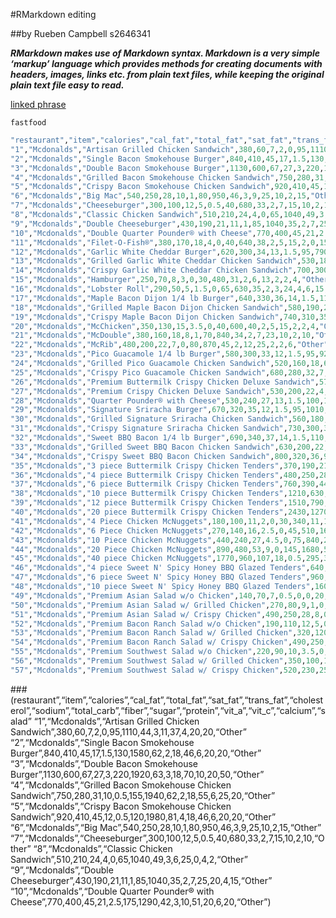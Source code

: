 #RMarkdown editing

##by Rueben Campbell s2646341

***RMarkdown makes use of Markdown syntax. Markdown is a very simple ‘markup’ language which provides methods for creating documents with headers, images, links etc. from plain text files, while keeping the original plain text file easy to read.***


[linked phrase](https://rmarkdown.rstudio.com/lesson-8.html)


`fastfood`
```r

"restaurant","item","calories","cal_fat","total_fat","sat_fat","trans_fat","cholesterol","sodium","total_carb","fiber","sugar","protein","vit_a","vit_c","calcium","salad"
"1","Mcdonalds","Artisan Grilled Chicken Sandwich",380,60,7,2,0,95,1110,44,3,11,37,4,20,20,"Other"
"2","Mcdonalds","Single Bacon Smokehouse Burger",840,410,45,17,1.5,130,1580,62,2,18,46,6,20,20,"Other"
"3","Mcdonalds","Double Bacon Smokehouse Burger",1130,600,67,27,3,220,1920,63,3,18,70,10,20,50,"Other"
"4","Mcdonalds","Grilled Bacon Smokehouse Chicken Sandwich",750,280,31,10,0.5,155,1940,62,2,18,55,6,25,20,"Other"
"5","Mcdonalds","Crispy Bacon Smokehouse Chicken Sandwich",920,410,45,12,0.5,120,1980,81,4,18,46,6,20,20,"Other"
"6","Mcdonalds","Big Mac",540,250,28,10,1,80,950,46,3,9,25,10,2,15,"Other"
"7","Mcdonalds","Cheeseburger",300,100,12,5,0.5,40,680,33,2,7,15,10,2,10,"Other"
"8","Mcdonalds","Classic Chicken Sandwich",510,210,24,4,0,65,1040,49,3,6,25,0,4,2,"Other"
"9","Mcdonalds","Double Cheeseburger",430,190,21,11,1,85,1040,35,2,7,25,20,4,15,"Other"
"10","Mcdonalds","Double Quarter Pounder® with Cheese",770,400,45,21,2.5,175,1290,42,3,10,51,20,6,20,"Other"
"11","Mcdonalds","Filet-O-Fish®",380,170,18,4,0,40,640,38,2,5,15,2,0,15,"Other"
"12","Mcdonalds","Garlic White Cheddar Burger",620,300,34,13,1.5,95,790,48,3,11,32,10,10,35,"Other"
"13","Mcdonalds","Grilled Garlic White Cheddar Chicken Sandwich",530,180,20,7,0,125,1150,48,3,11,42,10,20,35,"Other"
"14","Mcdonalds","Crispy Garlic White Cheddar Chicken Sandwich",700,300,34,9,0,85,1190,67,5,11,33,10,15,35,"Other"
"15","Mcdonalds","Hamburger",250,70,8,3,0,30,480,31,2,6,13,2,2,4,"Other"
"16","Mcdonalds","Lobster Roll",290,50,5,1.5,0,65,630,35,2,3,24,4,6,15,"Other"
"17","Mcdonalds","Maple Bacon Dijon 1/4 lb Burger",640,330,36,14,1.5,110,1260,40,3,10,37,6,15,15,"Other"
"18","Mcdonalds","Grilled Maple Bacon Dijon Chicken Sandwich",580,190,21,8,0,135,1890,50,3,14,48,4,30,30,"Other"
"19","Mcdonalds","Crispy Maple Bacon Dijon Chicken Sandwich",740,310,35,9,0.5,95,1780,69,5,14,39,4,20,290,"Other"
"20","Mcdonalds","McChicken",350,130,15,3.5,0,40,600,40,2,5,15,2,2,4,"Other"
"21","Mcdonalds","McDouble",380,160,18,8,1,70,840,34,2,7,23,10,2,10,"Other"
"22","Mcdonalds","McRib",480,200,22,7,0,80,870,45,2,12,25,2,2,6,"Other"
"23","Mcdonalds","Pico Guacamole 1/4 lb Burger",580,300,33,12,1.5,95,920,41,4,7,29,8,15,15,"Other"
"24","Mcdonalds","Grilled Pico Guacamole Chicken Sandwich",520,160,18,6,0,115,1540,50,4,12,40,8,25,30,"Other"
"25","Mcdonalds","Crispy Pico Guacamole Chicken Sandwich",680,280,32,7,0,80,1430,69,6,12,31,8,15,30,"Other"
"26","Mcdonalds","Premium Buttermilk Crispy Chicken Deluxe Sandwich",570,200,23,5,0,60,1050,64,4,11,28,4,10,20,"Other"
"27","Mcdonalds","Premium Crispy Chicken Deluxe Sandwich",530,200,22,4,0,45,1000,59,3,13,25,6,10,20,"Other"
"28","Mcdonalds","Quarter Pounder® with Cheese",530,240,27,13,1.5,100,1090,41,3,10,31,20,6,15,"Other"
"29","Mcdonalds","Signature Sriracha Burger",670,320,35,12,1.5,95,1010,56,4,13,32,20,15,30,"Other"
"30","Mcdonalds","Grilled Signature Sriracha Chicken Sandwich",560,180,20,5,0,115,1550,56,4,14,41,20,25,30,"Other"
"31","Mcdonalds","Crispy Signature Sriracha Chicken Sandwich",730,300,33,7,0,80,1430,75,5,13,32,20,20,30,"Other"
"32","Mcdonalds","Sweet BBQ Bacon 1/4 lb Burger",690,340,37,14,1.5,110,1310,51,3,14,38,6,15,15,"Other"
"33","Mcdonalds","Grilled Sweet BBQ Bacon Chicken Sandwich",630,200,22,7,0,135,1930,61,4,18,48,4,30,25,"Other"
"34","Mcdonalds","Crispy Sweet BBQ Bacon Chicken Sandwich",800,320,36,9,0.5,95,1820,80,5,18,39,4,20,30,"Other"
"35","Mcdonalds","3 piece Buttermilk Crispy Chicken Tenders",370,190,21,3.5,0,70,910,16,0,0,28,0,0,2,"Other"
"36","Mcdonalds","4 piece Buttermilk Crispy Chicken Tenders",480,250,28,4.5,0,95,1290,21,0,1,38,0,0,2,"Other"
"37","Mcdonalds","6 piece Buttermilk Crispy Chicken Tenders",760,390,44,8,0.5,145,1890,32,1,1,58,0,0,2,"Other"
"38","Mcdonalds","10 piece Buttermilk Crispy Chicken Tenders",1210,630,70,12,1,240,3230,52,1,4,94,0,0,4,"Other"
"39","Mcdonalds","12 piece Buttermilk Crispy Chicken Tenders",1510,790,88,15,1,295,3770,64,1,2,115,0,2,6,"Other"
"40","Mcdonalds","20 piece Buttermilk Crispy Chicken Tenders",2430,1270,141,24,2,475,6080,103,2,3,186,0,2,8,"Other"
"41","Mcdonalds","4 Piece Chicken McNuggets",180,100,11,2,0,30,340,11,1,0,10,0,2,0,"Other"
"42","Mcdonalds","6 Piece Chicken McNuggets",270,140,16,2.5,0,45,510,16,1,0,15,0,2,0,"Other"
"43","Mcdonalds","10 Piece Chicken McNuggets",440,240,27,4.5,0,75,840,26,2,0,24,0,4,2,"Other"
"44","Mcdonalds","20 Piece Chicken McNuggets",890,480,53,9,0,145,1680,53,4,0,49,0,8,4,"Other"
"45","Mcdonalds","40 piece Chicken McNuggets",1770,960,107,18,0.5,295,3370,105,7,1,98,0,15,6,"Other"
"46","Mcdonalds","4 piece Sweet N' Spicy Honey BBQ Glazed Tenders",640,240,27,4,0,105,1780,63,2,35,39,4,15,4,"Other"
"47","Mcdonalds","6 piece Sweet N' Spicy Honey BBQ Glazed Tenders",960,360,40,6,0,160,2670,94,3,52,58,4,25,8,"Other"
"48","Mcdonalds","10 piece Sweet N' Spicy Honey BBQ Glazed Tenders",1600,600,66,10,0,265,4450,156,5,87,97,8,40,10,"Other"
"49","Mcdonalds","Premium Asian Salad w/o Chicken",140,70,7,0.5,0,0,20,13,5,7,7,180,45,10,"Other"
"50","Mcdonalds","Premium Asian Salad w/ Grilled Chicken",270,80,9,1,0,80,740,18,5,10,31,180,70,10,"Other"
"51","Mcdonalds","Premium Asian Salad w/ Crispy Chicken",490,250,28,8,0,95,1120,28,4,4,33,180,60,15,"Other"
"52","Mcdonalds","Premium Bacon Ranch Salad w/o Chicken",190,110,12,5,0,40,660,9,3,3,14,180,50,15,"Other"
"53","Mcdonalds","Premium Bacon Ranch Salad w/ Grilled Chicken",320,120,14,6,0,45,1230,9,3,4,42,180,60,15,"Other"
"54","Mcdonalds","Premium Bacon Ranch Salad w/ Crispy Chicken",490,250,28,8,0,95,1120,28,4,4,33,180,60,15,"Other"
"55","Mcdonalds","Premium Southwest Salad w/o Chicken",220,90,10,3.5,0,15,500,26,6,9,8,180,40,20,"Other"
"56","Mcdonalds","Premium Southwest Salad w/ Grilled Chicken",350,100,12,4.5,0,110,1070,27,6,9,37,180,50,20,"Other"
"57","Mcdonalds","Premium Southwest Salad w/ Crispy Chicken",520,230,25,6,0,75,960,46,8,9,28,180,40,20,"Other"

```
###(restaurant","item","calories","cal_fat","total_fat","sat_fat","trans_fat","cholesterol","sodium","total_carb","fiber","sugar","protein","vit_a","vit_c","calcium","salad"
"1","Mcdonalds","Artisan Grilled Chicken Sandwich",380,60,7,2,0,95,1110,44,3,11,37,4,20,20,"Other"
"2","Mcdonalds","Single Bacon Smokehouse Burger",840,410,45,17,1.5,130,1580,62,2,18,46,6,20,20,"Other"
"3","Mcdonalds","Double Bacon Smokehouse Burger",1130,600,67,27,3,220,1920,63,3,18,70,10,20,50,"Other"
"4","Mcdonalds","Grilled Bacon Smokehouse Chicken Sandwich",750,280,31,10,0.5,155,1940,62,2,18,55,6,25,20,"Other"
"5","Mcdonalds","Crispy Bacon Smokehouse Chicken Sandwich",920,410,45,12,0.5,120,1980,81,4,18,46,6,20,20,"Other"
"6","Mcdonalds","Big Mac",540,250,28,10,1,80,950,46,3,9,25,10,2,15,"Other"
"7","Mcdonalds","Cheeseburger",300,100,12,5,0.5,40,680,33,2,7,15,10,2,10,"Other"
"8","Mcdonalds","Classic Chicken Sandwich",510,210,24,4,0,65,1040,49,3,6,25,0,4,2,"Other"
"9","Mcdonalds","Double Cheeseburger",430,190,21,11,1,85,1040,35,2,7,25,20,4,15,"Other"
"10","Mcdonalds","Double Quarter Pounder® with Cheese",770,400,45,21,2.5,175,1290,42,3,10,51,20,6,20,"Other")














